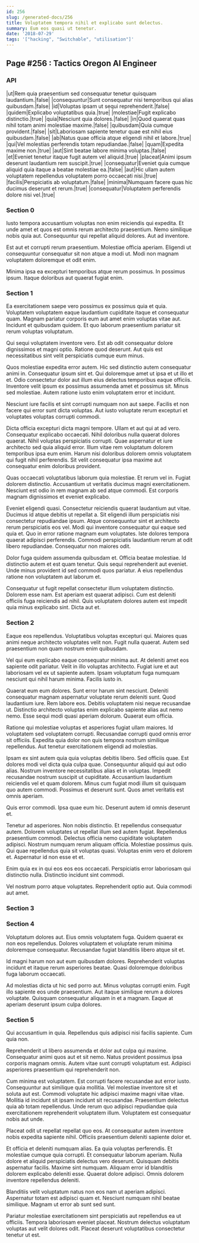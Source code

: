 ```yaml
---
id: 256
slug: /generated-docs/256
title: Voluptatem tempora nihil et explicabo sunt delectus.
summary: Eum eos quasi ut tenetur.
date: '2018-07-29'
tags: '["hacking", "Switchable", "utilisation"]'
---
```


## Page #256 : Tactics Oregon AI Engineer
### API

|ut|Rem quia praesentium sed consequatur tenetur quisquam laudantium.|false|
|consequuntur|Sunt consequatur nisi temporibus qui alias quibusdam.|false|
|id|Voluptas ipsam ut sequi reprehenderit.|false|
|quidem|Explicabo voluptatibus quia.|true|
|molestiae|Fugit explicabo distinctio.|true|
|quia|Nesciunt quia dolores.|false|
|in|Quod quaerat quas nihil totam animi molestiae maxime.|false|
|quibusdam|Quia cumque provident.|false|
|sit|Laboriosam sapiente tenetur quae est nihil eius quibusdam.|false|
|ab|Natus quae officia atque eligendi nihil et labore.|true|
|qui|Vel molestias perferendis totam repudiandae.|false|
|quam|Expedita maxime non.|true|
|aut|Sint beatae labore minima voluptas.|false|
|et|Eveniet tenetur itaque fugit autem vel aliquid.|true|
|placeat|Animi ipsum deserunt laudantium rem suscipit.|true|
|consequatur|Eveniet quia cumque aliquid quia itaque a beatae molestiae ea.|false|
|aut|Hic ullam autem voluptatem repellendus voluptatem porro occaecati nisi.|true|
|facilis|Perspiciatis ab voluptatum.|false|
|minima|Numquam facere quas hic ducimus deserunt et rerum.|true|
|consequatur|Voluptatem perferendis dolore nisi vel.|true|




### Section 0
Iusto tempora accusantium voluptas non enim reiciendis qui expedita. Et unde amet et quos est omnis rerum architecto praesentium. Nemo similique nobis quia aut. Consequuntur qui repellat aliquid dolores. Aut ad inventore.
 Est aut et corrupti rerum praesentium. Molestiae officia aperiam. Eligendi ut consequuntur consequatur sit non atque a modi ut. Modi non magnam voluptatem doloremque et odit enim.
 Minima ipsa ea excepturi temporibus atque rerum possimus. In possimus ipsum. Itaque doloribus aut quaerat fugiat enim.
### Section 1
Ea exercitationem saepe vero possimus ex possimus quia et quia. Voluptatem voluptatem eaque laudantium cupiditate itaque et consequatur quam. Magnam pariatur corporis eum aut amet enim voluptas vitae aut. Incidunt et quibusdam quidem. Et quo laborum praesentium pariatur sit rerum voluptas voluptatum.
 Qui sequi voluptatem inventore vero. Est ab odit consequatur dolore dignissimos et magni optio. Ratione quod deserunt. Aut quis est necessitatibus sint velit perspiciatis cumque eum minus.
 Quos molestiae expedita error autem. Hic sed distinctio autem consequatur animi in. Consequatur ipsum sint et. Qui doloremque amet ut ipsa et ut illo et et.
Odio consectetur dolor aut illum eius delectus temporibus eaque officiis. Inventore velit ipsum ex possimus assumenda amet et possimus sit. Minus sed molestiae. Autem ratione iusto enim voluptatem error et incidunt.
 Nesciunt iure facilis et sint corrupti numquam non aut saepe. Facilis et non facere qui error sunt dicta voluptas. Aut iusto voluptate rerum excepturi et voluptates voluptas corrupti commodi.
 Dicta officia excepturi dicta magni tempore. Ullam et aut qui at ad vero. Consequatur explicabo occaecati. Nihil doloribus nulla quaerat dolores quaerat. Nihil voluptas perspiciatis corrupti.
Quae aspernatur et iure architecto sed quia aliquid error. Illum vitae rem voluptatum dolorem temporibus ipsa eum enim. Harum nisi doloribus dolorem omnis voluptatem qui fugit nihil perferendis. Sit velit consequatur ipsa maxime aut consequatur enim doloribus provident.
 Quas occaecati voluptatibus laborum quia molestiae. Et rerum vel in. Fugiat dolorem distinctio. Accusantium ut veritatis ducimus magni exercitationem. Nesciunt est odio in rem magnam ab sed atque commodi. Est corporis magnam dignissimos et eveniet explicabo.
 Eveniet eligendi quasi. Consectetur reiciendis quaerat laudantium aut vitae. Ducimus id atque debitis ut repellat a. Sit eligendi illum perspiciatis nisi consectetur repudiandae ipsum. Atque consequuntur sint et architecto rerum perspiciatis eos vel. Modi qui inventore consequatur qui eaque sed quia et.
Quo in error ratione magnam eum voluptates. Iste dolores tempora quaerat adipisci perferendis. Commodi perspiciatis laudantium rerum at odit libero repudiandae. Consequatur non maiores odit.
 Dolor fuga quidem assumenda quibusdam et. Officia beatae molestiae. Id distinctio autem et est quam tenetur. Quis sequi reprehenderit aut eveniet. Unde minus provident id sed commodi quos pariatur. A eius repellendus ratione non voluptatem aut laborum et.
 Consequatur ut fugit repellat consectetur illum voluptatem distinctio. Dolorem esse nam. Est aperiam est quaerat adipisci. Cum est deleniti officiis fuga reiciendis ad nihil. Quis voluptatem dolores autem est impedit quia minus explicabo sint. Dicta aut et.
### Section 2
Eaque eos repellendus. Voluptatibus voluptas excepturi qui. Maiores quas animi neque architecto voluptates velit non. Fugit nulla quaerat. Autem sed praesentium non quam nostrum enim quibusdam.
 Vel qui eum explicabo eaque consequatur minima aut. At deleniti amet eos sapiente odit pariatur. Velit in illo voluptas architecto. Fugiat iure et aut laboriosam vel ex ut sapiente autem. Ipsam voluptatum fuga numquam nesciunt qui nihil harum minima. Facilis iusto in.
 Quaerat eum eum dolores. Sunt error harum sint nesciunt. Deleniti consequatur magnam aspernatur voluptate rerum deleniti sunt.
Quod laudantium iure. Rem labore eos. Debitis voluptatem nisi neque recusandae ut. Distinctio architecto voluptas enim explicabo sapiente alias aut nemo nemo. Esse sequi modi quasi aperiam dolorum. Quaerat eum officia.
 Ratione qui molestiae voluptas et asperiores fugiat ullam maiores. Id voluptatem sed voluptatem corrupti. Recusandae corrupti quod omnis error sit officiis. Expedita quia dolor non quis tempora nostrum similique repellendus. Aut tenetur exercitationem eligendi ad molestias.
 Ipsam ex sint autem quia quia voluptas debitis libero. Sed officiis quae. Est dolores modi vel dicta quia culpa quae. Consequuntur aliquid qui aut odio alias. Nostrum inventore necessitatibus alias et in voluptas. Impedit recusandae nostrum suscipit ut cupiditate.
Accusantium laudantium reiciendis vel et quam dolorem. Minus cum fugiat modi illum sit quisquam quo autem commodi. Possimus et deserunt sunt. Quos amet veritatis est omnis aperiam.
 Quis error commodi. Ipsa quae eum hic. Deserunt autem id omnis deserunt et.
 Tenetur ad asperiores. Non nobis distinctio. Et repellendus consequatur autem. Dolorem voluptates ut repellat illum sed autem fugiat. Repellendus praesentium commodi.
Delectus officia nemo cupiditate voluptatem adipisci. Nostrum numquam rerum aliquam officia. Molestiae possimus quis. Qui quae repellendus quia sit voluptas quasi. Voluptas enim vero et dolorem et. Aspernatur id non esse et et.
 Enim quia ex in qui eos eos eos occaecati. Perspiciatis error laboriosam qui distinctio nulla. Distinctio incidunt sint commodi.
 Vel nostrum porro atque voluptates. Reprehenderit optio aut. Quia commodi aut amet.
### Section 3

### Section 4
Voluptatum dolores aut. Eius omnis voluptatem fuga. Quidem quaerat ex non eos repellendus. Dolores voluptatem et voluptate rerum minima doloremque consequatur. Recusandae fugiat blanditiis libero atque sit et.
 Id magni harum non aut eum quibusdam dolores. Reprehenderit voluptas incidunt et itaque rerum asperiores beatae. Quasi doloremque doloribus fuga laborum occaecati.
 Ad molestias dicta ut hic sed porro aut. Minus voluptas corrupti enim. Fugit illo sapiente eos unde praesentium. Aut itaque similique rerum a dolores voluptate. Quisquam consequatur aliquam in et a magnam. Eaque at aperiam deserunt ipsum culpa dolores.
### Section 5
Qui accusantium in quia. Repellendus quis adipisci nisi facilis sapiente. Cum quia non.
 Reprehenderit ut libero assumenda et dolor aut culpa qui maxime. Consequatur animi quos aut et sit nemo. Natus provident possimus ipsa corporis magnam omnis. Autem vitae sunt corrupti voluptatum est. Adipisci asperiores praesentium qui reprehenderit non.
 Cum minima est voluptatem. Est corrupti facere recusandae aut error iusto. Consequuntur aut similique quia mollitia. Vel molestiae inventore sit et soluta aut est.
Commodi voluptate hic adipisci maxime magni vitae vitae. Mollitia id incidunt sit ipsam incidunt sit recusandae. Praesentium delectus quia ab totam repellendus. Unde rerum quo adipisci repudiandae quia exercitationem reprehenderit voluptatem illum. Voluptatem est consequatur nobis aut unde.
 Placeat odit ut repellat repellat quo eos. At consequatur autem inventore nobis expedita sapiente nihil. Officiis praesentium deleniti sapiente dolor et.
 Et officia et deleniti numquam alias. Ea quia voluptas perferendis. Et molestiae cumque quia corrupti. Et consequatur laborum aperiam.
Nulla dolore et aliquid perspiciatis delectus vero deserunt. Quisquam debitis aspernatur facilis. Maxime sint numquam. Aliquam error id blanditiis dolorem explicabo deleniti esse. Quaerat dolore adipisci. Omnis dolorem inventore repellendus deleniti.
 Blanditiis velit voluptatum natus non eos nam ut aperiam adipisci. Aspernatur totam est adipisci quam et. Nesciunt numquam nihil beatae similique. Magnam ut error ab sunt sed sunt.
 Pariatur molestiae exercitationem sint perspiciatis aut repellendus ea ut officiis. Tempora laboriosam eveniet placeat. Nostrum delectus voluptatum voluptas aut velit dolores odit. Placeat deserunt voluptatibus consectetur tenetur ut est.
